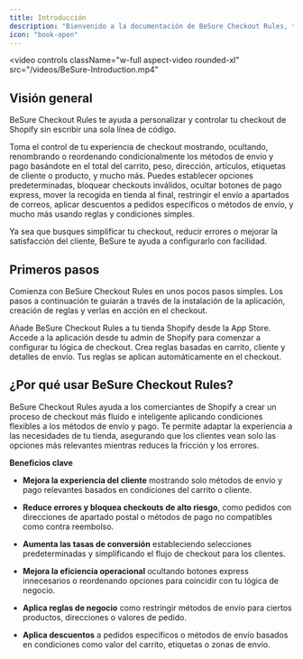 ```yaml
---
title: Introducción
description: "Bienvenido a la documentación de BeSure Checkout Rules, tu guía para personalizar la experiencia de checkout de Shopify."
icon: "book-open"
---
```


<video
  controls
  className="w-full aspect-video rounded-xl"
  src="/videos/BeSure-Introduction.mp4"
></video>

## Visión general

BeSure Checkout Rules te ayuda a personalizar y controlar tu checkout de Shopify sin escribir una sola línea de código.

Toma el control de tu experiencia de checkout mostrando, ocultando, renombrando o reordenando condicionalmente los métodos de envío y pago basándote en el total del carrito, peso, dirección, artículos, etiquetas de cliente o producto, y mucho más. Puedes establecer opciones predeterminadas, bloquear checkouts inválidos, ocultar botones de pago express, mover la recogida en tienda al final, restringir el envío a apartados de correos, aplicar descuentos a pedidos específicos o métodos de envío, y mucho más usando reglas y condiciones simples.

Ya sea que busques simplificar tu checkout, reducir errores o mejorar la satisfacción del cliente, BeSure te ayuda a configurarlo con facilidad.

## Primeros pasos

Comienza con BeSure Checkout Rules en unos pocos pasos simples. Los pasos a continuación te guiarán a través de la instalación de la aplicación, creación de reglas y verlas en acción en el checkout.

<CardGroup cols={2}>
  <Card
    title="Instalar la aplicación"
    icon="download"
    href="/guides/es/get-started/installation#instalar-aplicación"
  >
    Añade BeSure Checkout Rules a tu tienda Shopify desde la App Store.
  </Card>
  <Card
    title="Abrir aplicación en admin"
    icon="gear"
    href="/guides/es/get-started/installation#ir-a-la-aplicación"
  >
    Accede a la aplicación desde tu admin de Shopify para comenzar a configurar tu
    lógica de checkout.
  </Card>
  <Card
    title="Crear tus reglas"
    icon="sliders"
    href="/guides/es/get-started/quickstart"
  >
    Crea reglas basadas en carrito, cliente y detalles de envío.
  </Card>
  <Card
    title="Verlo en acción"
    icon="eye"
    href="/guides/es/get-started/quickstart#probar-la-regla"
  >
    Tus reglas se aplican automáticamente en el checkout.
  </Card>
</CardGroup>

## ¿Por qué usar BeSure Checkout Rules?

BeSure Checkout Rules ayuda a los comerciantes de Shopify a crear un proceso de checkout más fluido e inteligente aplicando condiciones flexibles a los métodos de envío y pago. Te permite adaptar la experiencia a las necesidades de tu tienda, asegurando que los clientes vean solo las opciones más relevantes mientras reduces la fricción y los errores.

**Beneficios clave**

- **Mejora la experiencia del cliente** mostrando solo métodos de envío y pago relevantes basados en condiciones del carrito o cliente.

- **Reduce errores y bloquea checkouts de alto riesgo**, como pedidos con direcciones de apartado postal o métodos de pago no compatibles como contra reembolso.

- **Aumenta las tasas de conversión** estableciendo selecciones predeterminadas y simplificando el flujo de checkout para los clientes.

- **Mejora la eficiencia operacional** ocultando botones express innecesarios o reordenando opciones para coincidir con tu lógica de negocio.

- **Aplica reglas de negocio** como restringir métodos de envío para ciertos productos, direcciones o valores de pedido.

- **Aplica descuentos** a pedidos específicos o métodos de envío basados en condiciones como valor del carrito, etiquetas o zonas de envío.
